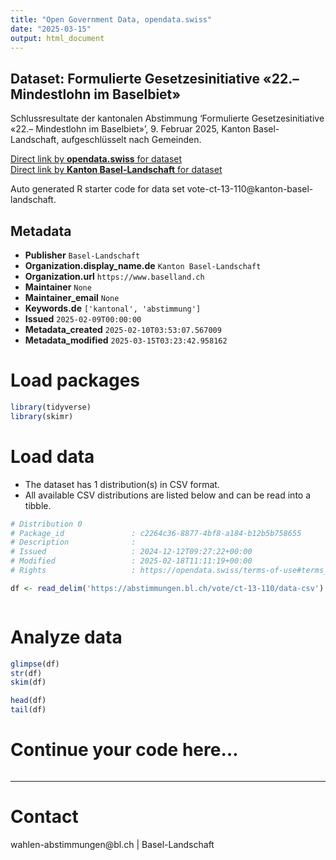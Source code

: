 ```yaml
---
title: "Open Government Data, opendata.swiss"
date: "2025-03-15"
output: html_document
---
```


## Dataset: Formulierte Gesetzesinitiative «22.– Mindestlohn im Baselbiet»

Schlussresultate der kantonalen Abstimmung 'Formulierte Gesetzesinitiative «22.– Mindestlohn im Baselbiet»', 9. Februar 2025, Kanton Basel-Landschaft, aufgeschlüsselt nach Gemeinden.

[Direct link by **opendata.swiss** for dataset](https://opendata.swiss/de/dataset/formulierte-gesetzesinitiative-22-mindestlohn-im-baselbiet)<br>
[Direct link by **Kanton Basel-Landschaft** for dataset](https://abstimmungen.bl.ch/vote/ct-13-110/data)

Auto generated R starter code for data set vote-ct-13-110@kanton-basel-landschaft.

## Metadata

- **Publisher** `Basel-Landschaft`
- **Organization.display_name.de** `Kanton Basel-Landschaft`
- **Organization.url** `https://www.baselland.ch`
- **Maintainer** `None`
- **Maintainer_email** `None`
- **Keywords.de** `['kantonal', 'abstimmung']`
- **Issued** `2025-02-09T00:00:00`
- **Metadata_created** `2025-02-10T03:53:07.567009`
- **Metadata_modified** `2025-03-15T03:23:42.958162`


# Load packages

```r

library(tidyverse)
library(skimr)

```

# Load data

-   The dataset has 1 distribution(s) in CSV format.
-   All available CSV distributions are listed below and can be read into a tibble.

```r

# Distribution 0
# Package_id               : c2264c36-8877-4bf8-a184-b12b5b758655
# Description              : 
# Issued                   : 2024-12-12T09:27:22+00:00
# Modified                 : 2025-02-18T11:11:19+00:00
# Rights                   : https://opendata.swiss/terms-of-use#terms_by

df <- read_delim('https://abstimmungen.bl.ch/vote/ct-13-110/data-csv')



```

# Analyze data

```r

glimpse(df)
str(df)
skim(df)

head(df)
tail(df)

```

# Continue your code here...

```r

```

------------------------------------------------------------------------

# Contact

wahlen-abstimmungen@bl.ch | Basel-Landschaft
